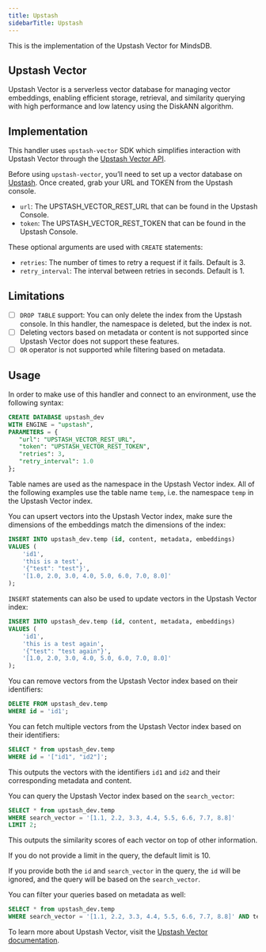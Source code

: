 ```yaml
---
title: Upstash
sidebarTitle: Upstash
---
```


This is the implementation of the Upstash Vector for MindsDB.

## Upstash Vector

Upstash Vector is a serverless vector database for managing vector embeddings, enabling efficient storage, retrieval, and similarity querying with high performance and low latency using the DiskANN algorithm.

## Implementation

This handler uses `upstash-vector` SDK which simplifies interaction with Upstash Vector through the [Upstash Vector API](https://upstash.com/docs/vector/api/get-started).

Before using `upstash-vector`, you’ll need to set up a vector database on [Upstash](https://console.upstash.com/vector/12eb0ca4-37a8-414d-a03d-18cbbbf47084). Once created, grab your URL and TOKEN from the Upstash console.

* `url`: The UPSTASH_VECTOR_REST_URL that can be found in the Upstash Console.
* `token`: The UPSTASH_VECTOR_REST_TOKEN that can be found in the Upstash Console.

These optional arguments are used with `CREATE` statements:

* `retries`: The number of times to retry a request if it fails. Default is 3.
* `retry_interval`: The interval between retries in seconds. Default is 1.

## Limitations

- [ ] `DROP TABLE` support: You can only delete the index from the Upstash console. In this handler, the namespace is deleted, but the index is not.
- [ ] Deleting vectors based on metadata or content is not supported since Upstash Vector does not support these features.
- [ ] `OR` operator is not supported while filtering based on metadata.

## Usage

In order to make use of this handler and connect to an environment, use the following syntax:

```sql
CREATE DATABASE upstash_dev
WITH ENGINE = "upstash",
PARAMETERS = {
   "url": "UPSTASH_VECTOR_REST_URL",
   "token": "UPSTASH_VECTOR_REST_TOKEN",
   "retries": 3,
   "retry_interval": 1.0
};
```

Table names are used as the namespace in the Upstash Vector index. All of the following examples use the table name `temp`, i.e. the namespace `temp` in the Upstash Vector index.

You can upsert vectors into the Upstash Vector index, make sure the dimensions of the embeddings match the dimensions of the index:

```sql
INSERT INTO upstash_dev.temp (id, content, metadata, embeddings)
VALUES (
    'id1', 
    'this is a test', 
    '{"test": "test"}', 
    '[1.0, 2.0, 3.0, 4.0, 5.0, 6.0, 7.0, 8.0]'
);
```

`INSERT` statements can also be used to update vectors in the Upstash Vector index:

```sql
INSERT INTO upstash_dev.temp (id, content, metadata, embeddings)
VALUES (
    'id1', 
    'this is a test again', 
    '{"test": "test again"}', 
    '[1.0, 2.0, 3.0, 4.0, 5.0, 6.0, 7.0, 8.0]'
);
```

You can remove vectors from the Upstash Vector index based on their identifiers:

```sql
DELETE FROM upstash_dev.temp
WHERE id = 'id1';
```

You can fetch multiple vectors from the Upstash Vector index based on their identifiers:

```sql
SELECT * from upstash_dev.temp
WHERE id = '["id1", "id2"]';
```

This outputs the vectors with the identifiers `id1` and `id2` and their corresponding metadata and content.

You can query the Upstash Vector index based on the `search_vector`:

```sql
SELECT * from upstash_dev.temp
WHERE search_vector = '[1.1, 2.2, 3.3, 4.4, 5.5, 6.6, 7.7, 8.8]'
LIMIT 2;
```

This outputs the similarity scores of each vector on top of other information.

If you do not provide a limit in the query, the default limit is 10.

If you provide both the `id` and `search_vector` in the query, the `id` will be ignored, and the query will be based on the `search_vector`.

You can filter your queries based on metadata as well:

```sql
SELECT * from upstash_dev.temp
WHERE search_vector = '[1.1, 2.2, 3.3, 4.4, 5.5, 6.6, 7.7, 8.8]' AND temp.metadata.test = 'test';
```

To learn more about Upstash Vector, visit the [Upstash Vector documentation](https://upstash.com/docs/vector/overall/getstarted).